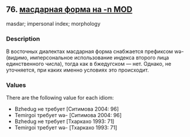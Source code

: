 ## 76. <a href =  'https://agricolamz.github.io/The_Circassian_Isoglosses_Database/76.html' target='_blank'>масдарная форма на -n MOD</a>
masdar; impersonal index; morphology

### Description

В восточных диалектах масдарная форма снабжается префиксом wə- (видимо, имперсональное использование индекса второго лица единственного числа), тогда как в бжедугском — нет. Однако, не уточняется, при каких именно условиях это происходит.

### Values
There are the following value for each idiom:

* Bzhedug  не требует [Ситимова 2004: 96] 
* Temirgoi  требует wə- [Ситимова 2004: 96] 
* Bzhedug  не требует [Тхаркахо 1993: 71] 
* Temirgoi  требует wə- [Тхаркахо 1993: 71] 

